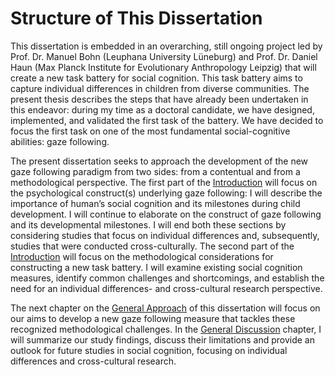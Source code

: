 # Structure of This Dissertation {-#structure}

This dissertation is embedded in an overarching, still ongoing project led by Prof. Dr. Manuel Bohn (Leuphana University Lüneburg) and Prof. Dr. Daniel Haun (Max Planck Institute for Evolutionary Anthropology Leipzig) that will create a new task battery for social cognition. This task battery aims to capture individual differences in children from diverse communities. The present thesis describes the steps that have already been undertaken in this endeavor: during my time as a doctoral candidate, we have designed, implemented, and validated the first task of the battery. We have decided to focus the first task on one of the most fundamental social-cognitive abilities: gaze following.

The present dissertation seeks to approach the development of the new gaze following paradigm from two sides: from a contentual and from a methodological perspective. The first part of the [Introduction](#introduction) will focus on the psychological construct(s) underlying gaze following: I will describe the importance of human's social cognition and its milestones during child development. I will continue to elaborate on the construct of gaze following and its developmental milestones. I will end both these sections by considering studies that focus on individual differences and, subsequently, studies that were conducted cross-culturally. The second part of the [Introduction](#introduction) will focus on the methodological considerations for constructing a new task battery. I will examine existing social cognition measures, identify common challenges and shortcomings, and establish the need for an individual differences- and cross-cultural research perspective.

The next chapter on the [General Approach](#approach) of this dissertation will focus on our aims to develop a new gaze following measure that tackles these recognized methodological challenges. In the [General Discussion](#discussion) chapter, I will summarize our study findings, discuss their limitations and provide an outlook for future studies in social cognition, focusing on individual differences and cross-cultural research.